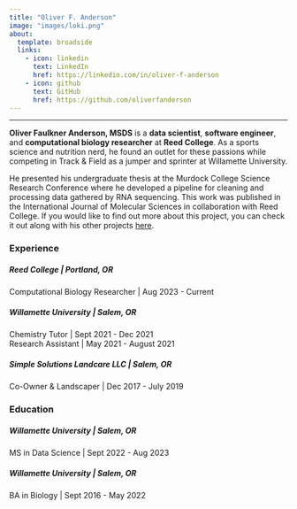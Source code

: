 ```yaml
---
title: "Oliver F. Anderson"
image: "images/loki.png"
about:
  template: broadside
  links:
    - icon: linkedin
      text: LinkedIn
      href: https://linkedin.com/in/oliver-f-anderson
    - icon: github
      text: GitHub
      href: https://github.com/oliverfanderson
---
```


------------------------------------------------------------------------

<strong>**Oliver Faulkner Anderson, MSDS**</strong> is a <strong>data scientist</strong>, <strong>software engineer</strong>, and <strong>computational biology researcher</strong> at <strong>Reed College</strong>. As a sports science and nutrition nerd, he found an outlet for these passions while competing in Track & Field as a jumper and sprinter at Willamette University. 

He presented his undergraduate thesis at the Murdock College Science Research Conference where he developed a pipeline for cleaning and processing data gathered by RNA sequencing. This work was published in the International Journal of Molecular Sciences in collaboration with Reed College. If you would like to find out more about this project, you can check it out along with his other projects [here](projects.qmd "Projects Page").

### Experience

##### **Reed College** \| Portland, OR

Computational Biology Researcher \| Aug 2023 - Current

##### **Willamette University** \| Salem, OR

Chemistry Tutor \| Sept 2021 - Dec 2021<br>Research Assistant \| May 2021 - August 2021

##### **Simple Solutions Landcare LLC** \| Salem, OR

Co-Owner & Landscaper \| Dec 2017 - July 2019

### Education

##### **Willamette University** \| Salem, OR

MS in Data Science \| Sept 2022 - Aug 2023

##### **Willamette University** \| Salem, OR

BA in Biology \| Sept 2016 - May 2022